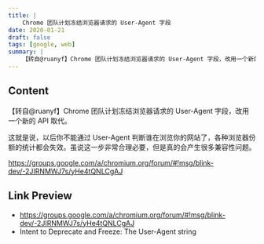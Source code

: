```yaml
---
title: |
    Chrome 团队计划冻结浏览器请求的 User-Agent 字段
date: 2020-01-21
draft: false
tags: [google, web]
summary: |
    【转自@ruanyf】Chrome 团队计划冻结浏览器请求的 User-Agent 字段，改用一个新的 API 取代。
---
```


## Content

【转自@ruanyf】Chrome 团队计划冻结浏览器请求的 User-Agent 字段，改用一个新的 API 取代。

这就是说，以后你不能通过 User-Agent 判断谁在浏览你的网站了，各种浏览器份额的统计都会失效。虽说这一步非常合理必要，但是真的会产生很多兼容性问题。

https://groups.google.com/a/chromium.org/forum/#!msg/blink-dev/-2JIRNMWJ7s/yHe4tQNLCgAJ

## Link Preview

- https://groups.google.com/a/chromium.org/forum/#!msg/blink-dev/-2JIRNMWJ7s/yHe4tQNLCgAJ
- Intent to Deprecate and Freeze: The User-Agent string
